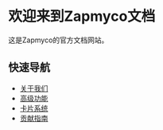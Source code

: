 # 欢迎来到Zapmyco文档

这是Zapmyco的官方文档网站。

## 快速导航

- [关于我们](/about)
- [高级功能](/advanced)
- [卡片系统](/card-system)
- [贡献指南](/contributing) 